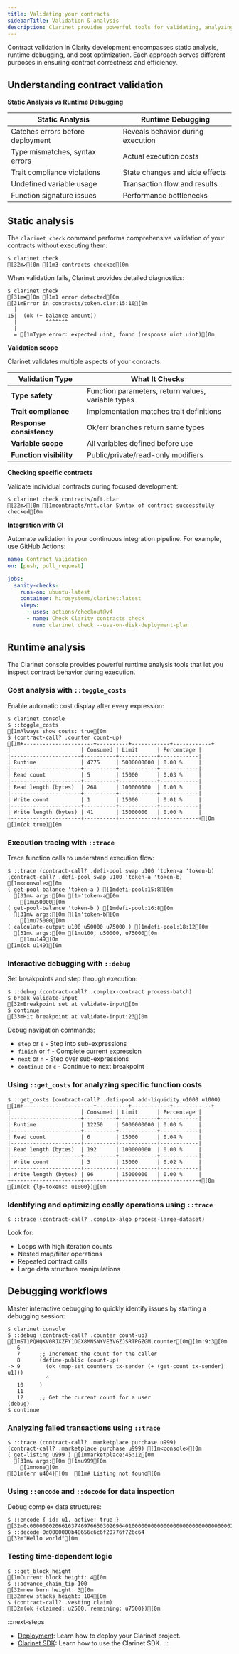 ```yaml
---
title: Validating your contracts
sidebarTitle: Validation & analysis
description: Clarinet provides powerful tools for validating, analyzing, and debugging your smart contracts. From static type checking to real-time cost analysis, you can ensure your contracts are correct and efficient before deployment.
---
```


Contract validation in Clarity development encompasses static analysis, runtime debugging, and cost optimization. Each approach serves different purposes in ensuring contract correctness and efficiency.

## Understanding contract validation

**Static Analysis vs Runtime Debugging**

| Static Analysis             | Runtime Debugging            |
|-----------------------------|------------------------------|
| Catches errors before deployment | Reveals behavior during execution |
| Type mismatches, syntax errors   | Actual execution costs   |
| Trait compliance violations      | State changes and side effects |
| Undefined variable usage         | Transaction flow and results |
| Function signature issues        | Performance bottlenecks   |

## Static analysis

The `clarinet check` command performs comprehensive validation of your contracts without executing them:

```terminal
$ clarinet check
[32m✔[0m [1m3 contracts checked[0m
```

When validation fails, Clarinet provides detailed diagnostics:

```terminal
$ clarinet check
[31m✖[0m [1m1 error detected[0m
[31mError in contracts/token.clar:15:10[0m
  |
15|  (ok (+ balance amount))
  |         ^^^^^^^
  |
  = [1mType error: expected uint, found (response uint uint)[0m
```

**Validation scope**

Clarinet validates multiple aspects of your contracts:

| Validation Type | What It Checks |
|----------------|----------------|
| **Type safety** | Function parameters, return values, variable types |
| **Trait compliance** | Implementation matches trait definitions |
| **Response consistency** | Ok/err branches return same types |
| **Variable scope** | All variables defined before use |
| **Function visibility** | Public/private/read-only modifiers |

**Checking specific contracts**

Validate individual contracts during focused development:

```terminal
$ clarinet check contracts/nft.clar
[32m✔[0m [1mcontracts/nft.clar Syntax of contract successfully checked[0m
```

**Integration with CI**

Automate validation in your continuous integration pipeline. For example, use GitHub Actions:

```yaml .github/workflows/validate.yml -c
name: Contract Validation
on: [push, pull_request]

jobs:
  sanity-checks:
    runs-on: ubuntu-latest
    container: hirosystems/clarinet:latest
    steps:
      - uses: actions/checkout@v4
      - name: Check Clarity contracts check
        run: clarinet check --use-on-disk-deployment-plan
```

## Runtime analysis

The Clarinet console provides powerful runtime analysis tools that let you inspect contract behavior during execution.

### **Cost analysis with `::toggle_costs`**

Enable automatic cost display after every expression:

```terminal
$ clarinet console
$ ::toggle_costs
[1mAlways show costs: true[0m
$ (contract-call? .counter count-up)
[1m+----------------------+----------+------------+------------+
|                      | Consumed | Limit      | Percentage |
|----------------------+----------+------------+------------|
| Runtime              | 4775     | 5000000000 | 0.00 %     |
|----------------------+----------+------------+------------|
| Read count           | 5        | 15000      | 0.03 %     |
|----------------------+----------+------------+------------|
| Read length (bytes)  | 268      | 100000000  | 0.00 %     |
|----------------------+----------+------------+------------|
| Write count          | 1        | 15000      | 0.01 %     |
|----------------------+----------+------------+------------|
| Write length (bytes) | 41       | 15000000   | 0.00 %     |
+----------------------+----------+------------+------------+[0m
[1m(ok true)[0m
```

### **Execution tracing with `::trace`**

Trace function calls to understand execution flow:

```terminal
$ ::trace (contract-call? .defi-pool swap u100 'token-a 'token-b)
(contract-call? .defi-pool swap u100 'token-a 'token-b) [1m<console>[0m
( get-pool-balance 'token-a ) [1mdefi-pool:15:8[0m
  [31m↳ args:[0m [1m'token-a[0m
    [1mu50000[0m
( get-pool-balance 'token-b ) [1mdefi-pool:16:8[0m
  [31m↳ args:[0m [1m'token-b[0m
    [1mu75000[0m
( calculate-output u100 u50000 u75000 ) [1mdefi-pool:18:12[0m
  [31m↳ args:[0m [1mu100, u50000, u75000[0m
    [1mu149[0m
[1m(ok u149)[0m
```

### **Interactive debugging with `::debug`**

Set breakpoints and step through execution:

```terminal
$ ::debug (contract-call? .complex-contract process-batch)
$ break validate-input
[32mBreakpoint set at validate-input[0m
$ continue
[33mHit breakpoint at validate-input:23[0m
```

Debug navigation commands:
- `step` or `s` - Step into sub-expressions
- `finish` or `f` - Complete current expression
- `next` or `n` - Step over sub-expressions  
- `continue` or `c` - Continue to next breakpoint

### **Using `::get_costs` for analyzing specific function costs**

```terminal
$ ::get_costs (contract-call? .defi-pool add-liquidity u1000 u1000)
[1m+----------------------+----------+------------+------------+
|                      | Consumed | Limit      | Percentage |
|----------------------+----------+------------+------------|
| Runtime              | 12250    | 5000000000 | 0.00 %     |
|----------------------+----------+------------+------------|
| Read count           | 6        | 15000      | 0.04 %     |
|----------------------+----------+------------+------------|
| Read length (bytes)  | 192      | 100000000  | 0.00 %     |
|----------------------+----------+------------+------------|
| Write count          | 3        | 15000      | 0.02 %     |
|----------------------+----------+------------+------------|
| Write length (bytes) | 96       | 15000000   | 0.00 %     |
+----------------------+----------+------------+------------+[0m
[1m(ok {lp-tokens: u1000})[0m
```

### **Identifying and optimizing costly operations using `::trace`**

```terminal
$ ::trace (contract-call? .complex-algo process-large-dataset)
```

Look for:
- Loops with high iteration counts
- Nested map/filter operations
- Repeated contract calls
- Large data structure manipulations

## Debugging workflows

Master interactive debugging to quickly identify issues by starting a debugging session:

```terminal
$ clarinet console
$ ::debug (contract-call? .counter count-up)
[1mST1PQHQKV0RJXZFY1DGX8MNSNYVE3VGZJSRTPGZGM.counter[0m[1m:9:3[0m
   6      
   7      ;; Increment the count for the caller
   8      (define-public (count-up)
-> 9        (ok (map-set counters tx-sender (+ (get-count tx-sender) u1)))
            ^
   10     )
   11     
   12     ;; Get the current count for a user
(debug) 
$ continue
```

### **Analyzing failed transactions using `::trace`**

```terminal
$ ::trace (contract-call? .marketplace purchase u999)
(contract-call? .marketplace purchase u999) [1m<console>[0m
( get-listing u999 ) [1mmarketplace:45:12[0m
  [31m↳ args:[0m [1mu999[0m
    [1mnone[0m
[31m(err u404)[0m  [1m# Listing not found[0m
```

### **Using `::encode` and `::decode` for data inspection**

Debug complex data structures:

```terminal
$ ::encode { id: u1, active: true }
[32m0c0000000206616374697665030269640100000000000000000000000000000001[0m
$ ::decode 0d0000000b48656c6c6f20776f726c64
[32m"Hello world"[0m
```

### **Testing time-dependent logic**

```terminal
$ ::get_block_height
[1mCurrent block height: 4[0m
$ ::advance_chain_tip 100
[32mnew burn height: 3[0m
[32mnew stacks height: 104[0m
$ (contract-call? .vesting claim)
[32m(ok {claimed: u2500, remaining: u7500})[0m
```

:::next-steps
- [Deployment](/tools/clarinet/deployment): Learn how to deploy your Clarinet project.
- [Clarinet SDK](/tools/clarinet/sdk-introduction): Learn how to use the Clarinet SDK.
:::
